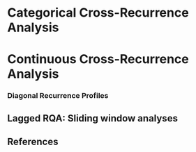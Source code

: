 # **Categorical Cross-Recurrence Analysis** 


# **Continuous Cross-Recurrence Analysis** 



### Diagonal Recurrence Profiles


## **Lagged RQA: Sliding window analyses**




## **References**
